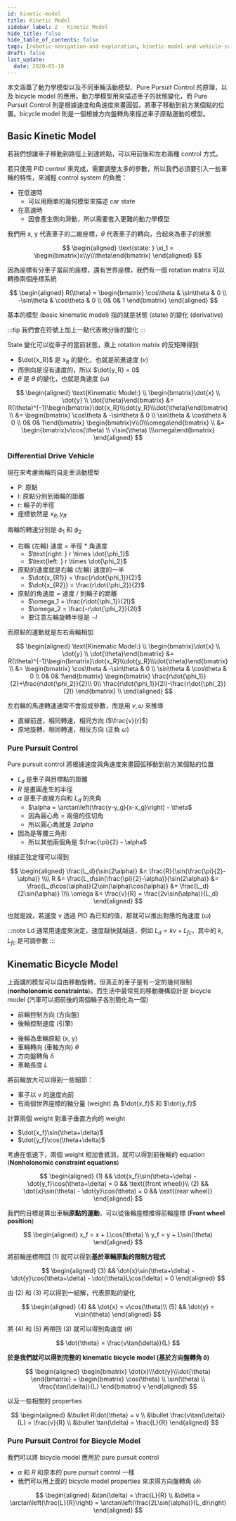```yaml
---
id: kinetic-model
title: Kinetic Model
sidebar_label: 2 - Kinetic Model
hide_title: false
hide_table_of_contents: false
tags: [robotic-navigation-and-exploration, kinetic-model-and-vehicle-control]
draft: false
last_update:
  date: 2020-05-10
---
```


本文涵蓋了動力學模型以及不同車輛活動模型、Pure Pursuit Control 的原理，以及 bicycle model 的應用。動力學模型用來描述車子的狀態變化，而 Pure Pursuit Control 則是根據速度和角速度來畫圓弧，將車子移動到前方某個點的位置。bicycle model 則是一個根據方向盤轉角來描述車子原點運動的模型。

## Basic Kinetic Model

若我們想讓車子移動到路徑上到達終點，可以用前後和左右兩種 control 方式。

<fig
  src="/img/learning/robotic-navigation-and-exploration/01-kinetic-model-and-vehicle-control/car_pid_control.png"
  caption="Car PID Control"
/>

若只使用 PID control 來完成，需要調整太多的參數，所以我們必須要引入一些車輛的特性，來減輕 control system 的負擔：

- 在低速時
  - 可以用簡單的幾何模型來描述 car state
- 在高速時
  - 因會產生側向滑動，所以需要套入更難的動力學模型

我們用 x, y 代表車子的二維座標，$\theta$ 代表車子的轉向，合起來為車子的狀態

$$
\begin{aligned}
\text{state: } \xi_1 = \begin{bmatrix}x\\y\\\theta\end{bmatrix}
\end{aligned}
$$

因為座標有分車子當前的座標，還有世界座標，我們有一個 rotation matrix 可以轉換兩個座標系統

$$
\begin{aligned}
R(\theta) = \begin{bmatrix}
\cos\theta & \sin\theta & 0 \\
-\sin\theta & \cos\theta & 0 \\
0& 0& 1
\end{bmatrix}
\end{aligned}
$$

基本的模型 (basic kinematic model) 指的就是狀態 (state) 的變化 (derivative)

:::tip
我們會在符號上加上一點代表微分後的變化
:::

<fig
  src="/img/learning/robotic-navigation-and-exploration/01-kinetic-model-and-vehicle-control/basic_kinematic_model.png"
  caption="Basic Kinematic Model"
/>

State 變化可以從車子的當前狀態，乘上 rotation matrix 的反矩陣得到

- $\dot{x_R}$ 是 $x_R$ 的變化，也就是前進速度 ($v$)
- 而側向是沒有速度的，所以 $\dot{y_R} = 0$
- $\dot{\theta}$ 是 $\theta$ 的變化，也就是角速度 ($\omega$)

$$
\begin{aligned}
\text{Kinematic Model:} \\
\begin{bmatrix}\dot{x} \\ \dot{y} \\ \dot{\theta}\end{bmatrix} &=
R(\theta)^{-1}\begin{bmatrix}\dot{x_R}\\\dot{y_R}\\\dot{\theta}\end{bmatrix} \\
&= \begin{bmatrix}
\cos\theta & -\sin\theta & 0 \\
\sin\theta & \cos\theta & 0 \\
0& 0& 1\end{bmatrix}
\begin{bmatrix}v\\0\\\omega\end{bmatrix} \\
&= \begin{bmatrix}v\cos(\theta) \\ v\sin(\theta) \\\omega\end{bmatrix}
\end{aligned}
$$

### Differential Drive Vehicle

<fig
  src="/img/learning/robotic-navigation-and-exploration/01-kinetic-model-and-vehicle-control/differential_drive_vehicle.png"
  caption="Differential Drive Vehicle"
/>

現在來考慮兩輪的自走車活動模型

- P: 原點
- l: 原點分別到兩輪的距離
- r: 輪子的半徑
- 座標依然是 $x_R, y_R$

<fig
  src="/img/learning/robotic-navigation-and-exploration/01-kinetic-model-and-vehicle-control/differential_drive_vehicle2.png"
  caption="Differential Drive Vehicle"
/>

兩輪的轉速分別是 $\phi_1$ 和 $\phi_2$

- 右輪 (左輪) 速度 = 半徑 \* 角速度
  - $\text{right: } r \times \dot{\phi_1}$
  - $\text{left: } r \times \dot{\phi_2}$
- 原點的速度就是右輪 (左輪) 速度的一半
  - $\dot{x_{R1}} = \frac{r\dot{\phi_1}}{2}$
  - $\dot{x_{R2}} = \frac{r\dot{\phi_2}}{2}$
- 原點的角速度 = 速度 / 到輪子的距離
  - $\omega_1 = \frac{r\dot{\phi_1}}{2l}$
  - $\omega_2 = \frac{-r\dot{\phi_2}}{2l}$
  - 要注意左輪旋轉半徑是 $-l$

而原點的運動就是左右兩輪相加

$$
\begin{aligned}
\text{Kinematic Model:} \\
\begin{bmatrix}\dot{x} \\ \dot{y} \\ \dot{\theta}\end{bmatrix} &=
R(\theta)^{-1}\begin{bmatrix}\dot{x_R}\\\dot{y_R}\\\dot{\theta}\end{bmatrix} \\
&= \begin{bmatrix}
\cos\theta & -\sin\theta & 0 \\
\sin\theta & \cos\theta & 0 \\
0& 0& 1\end{bmatrix}
\begin{bmatrix}
\frac{r\dot{\phi_1}}{2}+\frac{r\dot{\phi_2}}{2}\\
0\\
\frac{r\dot{\phi_1}}{2l}-\frac{r\dot{\phi_2}}{2l}
 \end{bmatrix} \\
\end{aligned}
$$

左右輪的馬達轉速通常不會設成參數，而是用 $v, \omega$ 來推導

<fig
  src="/img/learning/robotic-navigation-and-exploration/01-kinetic-model-and-vehicle-control/rpm_inference.png"
  caption="RPM Inference"
/>

- 直線前進，相同轉速，相同方向 ($\frac{v}{r}$)
- 原地旋轉，相同轉速，相反方向 (正負 $\omega$)

### Pure Pursuit Control

Pure pursuit control 將根據速度與角速度來畫圓弧移動到前方某個點的位置

<fig
  src="/img/learning/robotic-navigation-and-exploration/01-kinetic-model-and-vehicle-control/pure_pursuit_control.png"
  caption="Pure Pursuit Control"
/>

- $L_d$ 是車子與目標點的距離
- $R$ 是畫圓產生的半徑
- $\alpha$ 是車子直線方向和 $L_d$ 的夾角
  - $\alpha = \arctan\left(\frac{y-y_g}{x-x_g}\right) - \theta$
  - 因為圓心角 = 兩倍的弦切角
  - 所以圓心角就是 $2 alpha$
- 因為是等腰三角形
  - 所以其他兩個角是 $\frac{\pi}{2} - \alpha$

根據正弦定理可以得到

$$
\begin{aligned}
\frac{L_d}{\sin(2\alpha)} &= \frac{R}{\sin(\frac{\pi}{2}-\alpha)} \\\\
R &= \frac{L_d\sin(\frac{\pi}{2}-\alpha)}{\sin(2\alpha)}
&= \frac{L_d\cos(\alpha)}{2\sin(\alpha)\cos(\alpha)}
&= \frac{L_d}{2\sin(\alpha)} \\\\
\omega &= \frac{v}{R} = \frac{2v\sin(\alpha)}{L_d}
\end{aligned}
$$

也就是說，若速度 v 透過 PID 為已知的值，那就可以推出對應的角速度 ($\omega$)

:::note
Ld 通常用速度來決定，速度越快就越遠，例如 $L_d = kv + L_{fc}$，其中的 $k, L_{fc}$ 是可調參數
:::

## Kinematic Bicycle Model

上面講的模型可以自由移動旋轉，但真正的車子是有一定的幾何限制 (**nonholonomic constraints**)。而生活中最常見的移動機構設計是 bicycle model (汽車可以把前後的兩個輪子各別簡化為一個)

- 前輪控制方向 (方向盤)
- 後輪控制速度 (引擎)

<fig
  src="/img/learning/robotic-navigation-and-exploration/01-kinetic-model-and-vehicle-control/kinematic_bicycle_model.png"
  caption="Kinematic Bicycle Model"
/>

- 後輪為車輛原點 (x, y)
- 車輛轉向 (車軸方向) $\theta$
- 方向盤轉角 $\delta$
- 車軸長度 $L$

<fig
  src="/img/learning/robotic-navigation-and-exploration/01-kinetic-model-and-vehicle-control/kinematic_bicycle_model2.png"
  caption="Kinematic Bicycle Model"
/>

將前輪放大可以得到一些細節：

- 車子以 v 的速度向前
- 有兩個世界座標的軸分量 (weight) 為 $\dot{x_f}$ 和 $\dot{y_f}$

計算兩個 weight 對車子垂直方向的 weight

- $\dot{x_f}\sin(\theta+\delta)$
- $\dot{y_f}\cos(\theta+\delta)$

考慮在低速下，兩個 weight 相加會抵消，就可以得到前後輪的 equation (**Nonholonomic constraint equations**)

$$
\begin{aligned}
(1) && \dot{x_f}\sin(\theta+\delta) - \dot{y_f}\cos(\theta+\delta) = 0 && \text{(front wheel)}\\
(2) && \dot{x}\sin(\theta) - \dot{y}\cos(\theta) = 0 && \text{(rear wheel)}
\end{aligned}
$$

我們的目標是算出車輛**原點的運動**，可以從後輪座標推得前輪座標 (**Front wheel position**)

$$
\begin{aligned}
x_f = x + L\cos(\theta) \\
y_f = y + L\sin(\theta)
\end{aligned}
$$

將前輪座標帶回 (1) 就可以得到**基於車輛原點的限制方程式**

$$
\begin{aligned}
(3) && \dot{x}\sin(\theta+\delta) - \dot{y}\cos(\theta+\delta) - \dot{\theta}L\cos(\delta) = 0
\end{aligned}
$$

由 (2) 和 (3) 可以得到一組解，代表原點的變化

$$
\begin{aligned}
(4) && \dot{x} = v\cos(\theta)\\
(5) && \dot{y} = v\sin(\theta)
\end{aligned}
$$

將 (4) 和 (5) 再帶回 (3) 就可以得到角速度 ($\dot{\theta}$)

$$
\dot{\theta} = \frac{v\tan(\delta)}{L}
$$

**於是我們就可以得到完整的 kinematic bicycle model (基於方向盤轉角 $\delta$)**

$$
\begin{aligned}
\begin{bmatrix}
\dot{x}\\\dot{y}\\\dot{\theta}
\end{bmatrix} =
\begin{bmatrix}
\cos(\theta) \\ \sin(\theta) \\ \frac{\tan(\delta)}{L}
\end{bmatrix} v
\end{aligned}
$$

以及一些相關的 properties

$$
\begin{aligned}
&\bullet R\dot{\theta} = v \\
&\bullet \frac{v\tan(\delta)}{L} = \frac{v}{R} \\
&\bullet \tan(\delta) = \frac{L}{R}
\end{aligned}
$$

### Pure Pursuit Control for Bicycle Model

<fig
  src="/img/learning/robotic-navigation-and-exploration/01-kinetic-model-and-vehicle-control/bicycle_model_pure_pursuit_control.png"
  caption="Bicycle Model Pure Pursuit Control"
/>

我們可以將 bicycle model 應用於 pure pursuit control

- $\alpha$ 和 $R$ 和原本的 pure pursuit control 一樣
- 我們可以用上面的 bicycle model properties 來求得方向盤轉角 ($\delta$)

$$
\begin{aligned}
&\tan(\delta) = \frac{L}{R} \\
&\delta = \arctan\left(\frac{L}{R}\right) = \arctan\left(\frac{2L\sin(\alpha)}{L_d}\right)
\end{aligned}
$$
